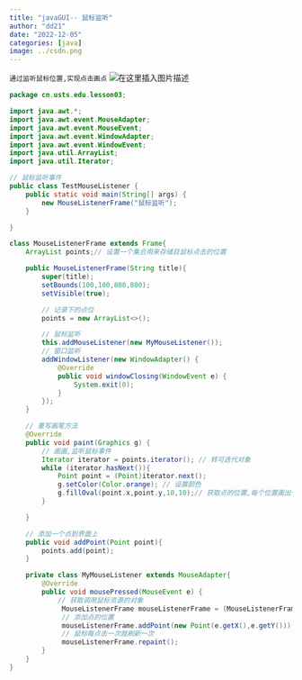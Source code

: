 ```yaml
---
title: "javaGUI-- 鼠标监听"
author: "dd21"
date: "2022-12-05" 
categories: [java]
image: ../csdn.png
---
```



`通过监听鼠标位置,实现点击画点`
![在这里插入图片描述](https://img-blog.csdnimg.cn/99bbcd164e14452b884dee6563c5fe79.png?x-oss-process=image/watermark,type_ZHJvaWRzYW5zZmFsbGJhY2s,shadow_50,text_Q1NETiBA5aSn5q-beg==,size_16,color_FFFFFF,t_70,g_se,x_16)


```java
package cn.usts.edu.lesson03;

import java.awt.*;
import java.awt.event.MouseAdapter;
import java.awt.event.MouseEvent;
import java.awt.event.WindowAdapter;
import java.awt.event.WindowEvent;
import java.util.ArrayList;
import java.util.Iterator;

// 鼠标监听事件
public class TestMouseListener {
    public static void main(String[] args) {
        new MouseListenerFrame("鼠标监听");
    }

}

class MouseListenerFrame extends Frame{
    ArrayList points;// 设置一个集合用来存储目鼠标点击的位置

    public MouseListenerFrame(String title){
        super(title);
        setBounds(100,100,800,800);
        setVisible(true);

        // 记录下的点位
        points = new ArrayList<>();

        // 鼠标监听
        this.addMouseListener(new MyMouseListener());
        // 窗口监听
        addWindowListener(new WindowAdapter() {
            @Override
            public void windowClosing(WindowEvent e) {
                System.exit(0);
            }
        });
    }

    // 重写画笔方法
    @Override
    public void paint(Graphics g) {
        // 画画,监听鼠标事件
        Iterator iterator = points.iterator(); // 转可迭代对象
        while (iterator.hasNext()){
            Point point = (Point)iterator.next();
            g.setColor(Color.orange); // 设置颜色
            g.fillOval(point.x,point.y,10,10);// 获取点的位置,每个位置画出一个10*10的实心圆
        }

    }

    // 添加一个点到界面上
    public void addPoint(Point point){
        points.add(point);
    }

    private class MyMouseListener extends MouseAdapter{
        @Override
        public void mousePressed(MouseEvent e) {
            // 获取调用鼠标资源的对象
             MouseListenerFrame mouseListenerFrame = (MouseListenerFrame) e.getSource();
             // 添加点的位置
             mouseListenerFrame.addPoint(new Point(e.getX(),e.getY()));
             // 鼠标每点击一次就刷新一次
             mouseListenerFrame.repaint();
        }
    }
}
```

